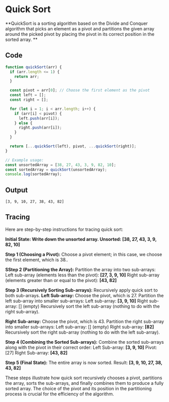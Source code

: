 # Quick Sort

**QuickSort is a sorting algorithm based on the Divide and Conquer algorithm that picks an element as a pivot and partitions the given array around the picked pivot by placing the pivot in its correct position in the sorted array. **
 

## Code
```js filename="Sorting-Algo/qs.js"
function quickSort(arr) {
  if (arr.length <= 1) {
    return arr;
  }

  const pivot = arr[0]; // Choose the first element as the pivot
  const left = [];
  const right = [];

  for (let i = 1; i < arr.length; i++) {
    if (arr[i] < pivot) {
      left.push(arr[i]);
    } else {
      right.push(arr[i]);
    }
  }

  return [...quickSort(left), pivot, ...quickSort(right)];
}

// Example usage:
const unsortedArray = [38, 27, 43, 3, 9, 82, 10];
const sortedArray = quickSort(unsortedArray);
console.log(sortedArray); 

```

## Output
```
[3, 9, 10, 27, 38, 43, 82]
```

## Tracing 
Here are step-by-step instructions for tracing quick sort:

**Initial State: Write down the unsorted array.
Unsorted: [38, 27, 43, 3, 9, 82, 10]**

**Step 1 (Choosing a Pivot):**
Choose a pivot element; in this case, we choose the first element, which is 38..

**SStep 2 (Partitioning the Array):**
Partition the array into two sub-arrays:
Left sub-array (elements less than the pivot): **[27, 3, 9, 10]**
Right sub-array (elements greater than or equal to the pivot): **[43, 82]**

**Step 3 (Recursively Sorting Sub-arrays):**
Recursively apply quick sort to both sub-arrays.
**Left Sub-array:**
Choose the pivot, which is 27.
Partition the left sub-array into smaller sub-arrays:
Left sub-array: **[3, 9, 10]**
Right sub-array: [] (empty)
Recursively sort the left sub-array (nothing to do with the right sub-array).

**Right Sub-array:**
Choose the pivot, which is 43.
Partition the right sub-array into smaller sub-arrays:
Left sub-array: [] (empty)
Right sub-array: **[82]**
Recursively sort the right sub-array (nothing to do with the left sub-array).

**Step 4 (Combining the Sorted Sub-arrays):**
Combine the sorted sub-arrays along with the pivot in their correct order:
Left Sub-array: **[3, 9, 10]**
Pivot: [27]
Right Sub-array: **[43, 82]**

**Step 5 (Final State):**
The entire array is now sorted.
Result: **[3, 9, 10, 27, 38, 43, 82]**

These steps illustrate how quick sort recursively chooses a pivot, partitions the array, sorts the sub-arrays, and finally combines them to produce a fully sorted array. The choice of the pivot and its position in the partitioning process is crucial for the efficiency of the algorithm.